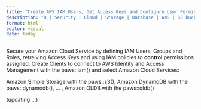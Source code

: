 ```yaml
---
title: "Create AWS IAM Users, Get Access Keys and Configure User Permisions for select AWS Cloud Services with IAM Policies (with R)"
description: "R | Security | Cloud | Storage | Database | AWS | S3 buckets | dynamoDB | QLDB | paws package"
format: html
editor: visual
date: today
---
```


<!-- Sendinblue Conversations {literal} -->

```{=html}
<script>
    (function(d, w, c) {
        w.SibConversationsID = '643fda89e758061ca338bf4f';
        w[c] = w[c] || function() {
            (w[c].q = w[c].q || []).push(arguments);
        };
        var s = d.createElement('script');
        s.async = true;
        s.src = 'https://conversations-widget.sendinblue.com/sib-conversations.js';
        if (d.head) d.head.appendChild(s);
    })(document, window, 'SibConversations');
</script>
```
<!-- /Sendinblue Conversations {/literal} -->

Secure your Amazon Cloud Service by defining IAM Users, Groups and Roles, retreiving Access Keys and using IAM policies to **control** permissions assigned. Create Clients to connect to AWS Identity and Access Management with the paws::iam() and select Amazon Cloud Services:

Amazon Simple Storage with the paws::s3(), Amazon DynamoDB with the paws::dynamodb(), ... , Amazon QLDB with the paws::qldb()

[(updating ...)]{.updating}

